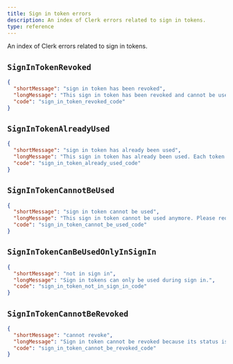 ```yaml
---
title: Sign in token errors
description: An index of Clerk errors related to sign in tokens.
type: reference
---
```


An index of Clerk errors related to sign in tokens.

## `SignInTokenRevoked`

```json {{ prettier: false }}
{
  "shortMessage": "sign in token has been revoked",
  "longMessage": "This sign in token has been revoked and cannot be used anymore.",
  "code": "sign_in_token_revoked_code"
}
```

## `SignInTokenAlreadyUsed`

```json {{ prettier: false }}
{
  "shortMessage": "sign in token has already been used",
  "longMessage": "This sign in token has already been used. Each token can only be used once.",
  "code": "sign_in_token_already_used_code"
}
```

## `SignInTokenCannotBeUsed`

```json {{ prettier: false }}
{
  "shortMessage": "sign in token cannot be used",
  "longMessage": "This sign in token cannot be used anymore. Please request a new one.",
  "code": "sign_in_token_cannot_be_used_code"
}
```

## <code>SignInTokenCanBeUsed<wbr />OnlyInSignIn</code>

```json {{ prettier: false }}
{
  "shortMessage": "not in sign in",
  "longMessage": "Sign in tokens can only be used during sign in.",
  "code": "sign_in_token_not_in_sign_in_code"
}
```

## <code>SignInTokenCannot<wbr />BeRevoked</code>

```json {{ prettier: false }}
{
  "shortMessage": "cannot revoke",
  "longMessage": "Sign in token cannot be revoked because its status is <status>. Only pending tokens can be revoked.",
  "code": "sign_in_token_cannot_be_revoked_code"
}
```
